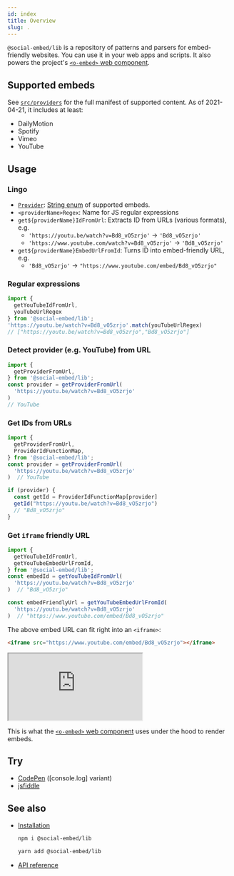 ```yaml
---
id: index
title: Overview
slug: .
---
```


`@social-embed/lib` is a repository of patterns and parsers for embed-friendly websites. You can use
it in your web apps and scripts. It also powers the project's [`<o-embed>` web component](../wc/index.mdx).

## Supported embeds

See [`src/providers`](https://github.com/social-embed/social-embed/tree/master/packages/lib/src/providers) for
the full manifest of supported content. As of 2021-04-21, it includes at least:

- DailyMotion
- Spotify
- Vimeo
- YouTube

## Usage

### Lingo

- [`Provider`](https://social-embed.git-pull.com/api/enums/lib.provider.html): [String enum](https://www.typescriptlang.org/docs/handbook/enums.html#string-enums) of supported embeds.
- `<providerName>Regex`: Name for JS regular expressions
- `get${providerName}IdFromUrl`: Extracts ID from URLs (various formats), e.g.
  - `'https://youtu.be/watch?v=Bd8_vO5zrjo'` -> `'Bd8_vO5zrjo'`
  - `'https://www.youtube.com/watch?v=Bd8_vO5zrjo'` -> `'Bd8_vO5zrjo'`
- `get${providerName}EmbedUrlFromId`: Turns ID into embed-friendly URL, e.g.
  - `'Bd8_vO5zrjo'` -> `"https://www.youtube.com/embed/Bd8_vO5zrjo"`

### Regular expressions

```typescript
import {
  getYouTubeIdFromUrl,
  youTubeUrlRegex
} from '@social-embed/lib';
'https://youtu.be/watch?v=Bd8_vO5zrjo'.match(youTubeUrlRegex)
// ["https://youtu.be/watch?v=Bd8_vO5zrjo","Bd8_vO5zrjo"]
```

### Detect provider (e.g. YouTube) from URL

```typescript
import {
  getProviderFromUrl,
} from '@social-embed/lib';
const provider = getProviderFromUrl(
  'https://youtu.be/watch?v=Bd8_vO5zrjo'
)
// YouTube
```

### Get IDs from URLs

```typescript
import {
  getProviderFromUrl,
  ProviderIdFunctionMap,
} from '@social-embed/lib';
const provider = getProviderFromUrl(
  'https://youtu.be/watch?v=Bd8_vO5zrjo'
)  // YouTube

if (provider) {
  const getId = ProviderIdFunctionMap[provider]
  getId("https://youtu.be/watch?v=Bd8_vO5zrjo")
  // "Bd8_vO5zrjo"
}
```

### Get `iframe` friendly URL


```typescript
import {
  getYouTubeIdFromUrl,
  getYouTubeEmbedUrlFromId,
} from '@social-embed/lib';
const embedId = getYouTubeIdFromUrl(
  'https://youtu.be/watch?v=Bd8_vO5zrjo'
)  // "Bd8_vO5zrjo"

const embedFriendlyUrl = getYouTubeEmbedUrlFromId(
  'https://youtu.be/watch?v=Bd8_vO5zrjo'
)  // "https://www.youtube.com/embed/Bd8_vO5zrjo"
```

The above embed URL can fit right into an `<iframe>`:

```html
<iframe src="https://www.youtube.com/embed/Bd8_vO5zrjo"></iframe>
```

<iframe src="https://www.youtube.com/embed/Bd8_vO5zrjo"></iframe>

This is what the [`<o-embed>` web component](../wc/index.mdx) uses under the hood to render embeds.

## Try

- [CodePen] ([console.log] variant)
- [jsfiddle]

[codepen]: https://codepen.io/attachment/pen/VwPPrNq
[codepen console]: https://codepen.io/attachment/pen/poRRpdp?editors=0010
[jsfiddle]: https://jsfiddle.net/gitpull/pcLagbsm/

## See also 

- [Installation](./installation.mdx)

  ```bash
  npm i @social-embed/lib
  ```
  ```bash
  yarn add @social-embed/lib
  ```

- [API reference](https://social-embed.git-pull.com/api/)
